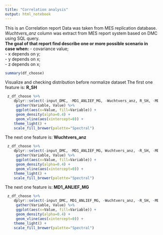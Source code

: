 ```yaml
---
title: "Correlation analysis"
output: html_notebook
---
```

This is an Correlation report
Data was taken from MES replication database.
*Wuchtvers_anz* column was extract from MES report system based on DMC using SQL query. </br>
<b>The goal of that report find describe one or more possible scenario in case when:</b>  - covariance value; </br> 
 - x depends on y; </br>
 - y depends on x; </br>
 - z depends on x; </br>

```r
summary(df_choose)
```
Visualize and checking distribution before normalize dataset
The first one feature is: <b>R_SH</b>
```r
 z_df_choose %>% 
    dplyr::select(-input_DMC, -MD1_ANLIEF_MG, -Wuchtvers_anz, R_SH, -MD2_ANLIEF_G) %>% 
     gather(Variable, Value) %>% 
     ggplot(aes(x=Value, fill=Variable)) +
     geom_density(alpha=0.4) +
     geom_vline(aes(xintercept=0)) +
    theme_light() +
    scale_fill_brewer(palette="Spectral")
```
The next one feature is: <b>Wuchtvers_anz</b>
```r
 z_df_choose %>% 
    dplyr::select(-input_DMC, -MD1_ANLIEF_MG, Wuchtvers_anz, -R_SH, -MD2_ANLIEF_G) %>% 
     gather(Variable, Value) %>% 
     ggplot(aes(x=Value, fill=Variable)) +
     geom_density(alpha=0.4) +
     geom_vline(aes(xintercept=0)) +
    theme_light() +
    scale_fill_brewer(palette="Spectral")
```
The next  one feature is: <b>MD1_ANLIEF_MG</b>
```r
 z_df_choose %>% 
    dplyr::select(-input_DMC, MD1_ANLIEF_MG, -Wuchtvers_anz, -R_SH, -MD2_ANLIEF_G) %>% 
     gather(Variable, Value) %>% 
     ggplot(aes(x=Value, fill=Variable)) +
     geom_density(alpha=0.4) +
     geom_vline(aes(xintercept=0)) +
    theme_light() +
    scale_fill_brewer(palette="Spectral")
```                                                         